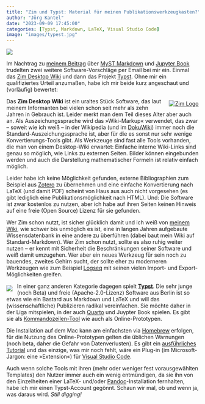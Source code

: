 ```yaml
---
title: "Zim und Typst: Material für meinen Publikationswerkzeugkasten?"
author: "Jörg Kantel"
date: "2023-09-09 17:45:00"
categories: [Typst, Markdown, LaTeX, Visual Studio Code]
image: "images/typest.jpg"
---
```


[![](images/typest-b.jpg)](https://www.flickr.com/photos/schockwellenreiter/53174989636/)

Im Nachtrag zu [meinem Beitrag](https://kantel.github.io/posts/2023083003_myst_jupyterbook/) über [MyST Markdown](https://mystmd.org/) und [Jupyter Book](https://jupyterbook.org/en/stable/intro.html) trudelten zwei weitere Software-Vorschläge per Email bei mir ein. Einmal das [Zim Desktop Wiki](https://zim-wiki.org/) und dann das Projekt [Typst](https://typst.app/). Ohne mir ein qualifiziertes Urteil anzumaßen, habe ich mir beide kurz angeschaut und (vorläufig) bewertet:

<div style="float: right; margin-left: 12px; margin-top: 6px;">[![Zim Logo](images/globe.png)](https://zim-wiki.org/)</div>

Das **Zim Desktop Wiki** ist ein uraltes Stück Software, das laut meinem Informanten bei vielen schon seit mehr als zehn Jahren in Gebrauch ist. Leider merkt man dem Teil dieses Alter aber auch an. Als Auszeichungssprache wird das »Wiki-Markup« verwendet, das zwar -- soweit wie ich weiß -- in der Wikipedia (und im [DokuWiki](http://cognitiones.kantel-chaos-team.de/webworking/wiki/dokuwiki.html)) immer noch die Standard-Auszeichungssprache ist, aber für die es sonst nur sehr wenige Konvertierungs-Tools gibt. Als Werkzeuge sind fast alle Tools vorhanden, die man von einem Desktop-Wiki erwartet: Einfache interne Wiki-Links sind genau so möglich, wie Links zu externen Seiten. Bilder können eingebunden werden und auch die Darstellung mathematischer Formeln ist relativ einfach möglich.

Leider habe ich keine Möglichkeit gefunden, externe Bibliographien zum Beispiel aus [Zotero](https://de.wikipedia.org/wiki/Zotero) zu übernehmen und eine einfache Konvertierung nach LaTeX (und damit PDF) scheint von Haus aus auch nicht vorgesehen (es gibt lediglich eine Publikationsmöglichkeit nach HTML). Und: Die Software ist zwar kostenlos zu nutzen, aber ich habe auf ihren Seiten keinen Hinweis auf eine freie (Open Source) Lizenz für sie gefunden.

Wer Zim schon nutzt, ist sicher glücklich damit und ich weiß von [meinem Wiki](http://cognitiones.kantel-chaos-team.de/), wie schwer bis unmöglich es ist, eine in langen Jahren aufgebaute Wissensdatenbank in eine andere zu überführen (dabei baut mein Wiki auf Standard-Markdown). Wer Zim schon nutzt, sollte es also ruhig weiter nutzen -- er kennt mit Sicherheit die Beschränkungen seiner Software und weiß damit umzugehen. Wer aber ein neues Werkzeug für sein noch zu bauendes, zweites Gehirn sucht, der sollte eher zu moderneren Werkzeugen wie zum Beispiel [Logseq](http://cognitiones.kantel-chaos-team.de/webworking/auszeichnungssprachen/logseq.html) mit seinen vielen Import- und Export-Möglichkeiten greifen.

<div style="float: left; margin-right: 12px; margin-top: 6px;">[![](images/typestlogo.png)](https://typst.app/)</div>

In einer ganz anderen Kategorie dagegen spielt **[Typst](https://github.com/typst/typst/blob/main/README.md)**. Die sehr junge (noch Beta) und freie (Apache-2.0-Lizenz) Software aus Berlin ist so etwas wie ein Bastard aus Markdown und LaTeX und will das (wissenschaftliche) Publizieren radikal vereinfachen. Sie möchte daher in der Liga mitspielen, in der auch [Quarto](http://cognitiones.kantel-chaos-team.de/webworking/wiki/dokuwiki.html) und Juypter Book spielen. Es gibt sie als [Kommandozeilen-Tool](https://github.com/typst/typst/releases/tag/v0.7.0) wie auch als Online-Prototypen.

Die Installation auf dem Mac kann am einfachsten via [Homebrew](http://cognitiones.kantel-chaos-team.de/programmierung/homebrew.html) erfolgen, für die Nutzung des Online-Prototypen gelten die üblichen Warnungen (noch beta, daher die Gefahr von Datenverlusten). Es gibt ein [ausführliches Tutorial](https://typst.app/docs/tutorial/) und das einzige, was mir noch fehlt, wäre ein Plug-in (im Microsoft-Jargon: eine »Extension«) für [Visual Studio Code](http://cognitiones.kantel-chaos-team.de/produktivitaet/visualstudiocode.html).

Auch wenn solche Tools mit ihren (mehr oder weniger fest vorausgewählten Templates) den Nutzer immer auch ein wenig entmündigen, da sie ihn von den Einzelheiten einer LaTeX- und/oder [Pandoc](http://cognitiones.kantel-chaos-team.de/produktivitaet/visualstudiocode.html)-Installation fernhalten, habe ich mir einen Typst-Account gegönnt. Schaun wir mal, ob und wenn ja, was daraus wird. *Still digging!*
